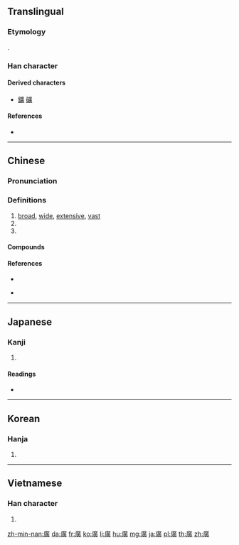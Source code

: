 ==Translingual==
{{Han simplified forms|廣|広|广}}

===Etymology===
{{Han etyl}}
{{Han compound|广|黃|ls=psc|c1=s|c2=p}}.

===Han character===
{{Han char|rn=53|rad=广|as=12|sn=15|four=00286|canj=ITMC|ids=⿸广黃,⿸广黄}}

====Derived characters====
* [[鑛]] [[礦]]

====References====
* {{Han ref|kx=0351.030|dkj=09493|dj=0663.010|hdz=20897.040|uh=5EE3|ud=24291|bh=BC73|bd=48243}}

----

==Chinese==
{{zh-forms|s=广|alt=広}}

===Pronunciation===
{{zh-pron
|m=guǎng
|c=gwong2
|h=pfs=kóng
|mn=kńg/kóng
|mn_note=kńg - vernacular, kóng - literary
|w=
|mc=y
|oc=y
|ma=
|cat=a
}}

===Definitions===
{{zh-hanzi}}

# [[broad]], [[wide]], [[extensive]], [[vast]]
# {{zh-abbrev|廣州|Guangzhou}}
# {{zh-abbrev|廣東|Guangdong}}

====Compounds====
{{zh-der|廣告|廣州|廣東|廣西}}

====References====
* {{R:twedu|A01230}}
* {{q|Min Nan}} {{thcwd|11048}}

----

==Japanese==

===Kanji===
{{ja-kanji|grade=|rs=广12|style=ky|shin=広}}

# {{defn|lang=ja|sort=广12}}

====Readings====
* {{ja-readings|on=[[こう]] (kō)|kun=[[ひろい]] (hiroi), [[ひろば]] (hiroba), [[ひろめる]] (hiromeru)}}

----

==Korean==

===Hanja===
{{ko-hanja|hangeul=광|eumhun=넓을|rv=gwang|mr=kwang}}

# {{defn|lang=ko|sort=广12}}

----

==Vietnamese==

===Han character===
{{vi-hantu|[[quảng]], [[quẳng]], [[quãng]], [[rộng]]|rs=广12}}

# {{defn|lang=vi|sort=广12}}

[[zh-min-nan:廣]]
[[da:廣]]
[[fr:廣]]
[[ko:廣]]
[[li:廣]]
[[hu:廣]]
[[mg:廣]]
[[ja:廣]]
[[pl:廣]]
[[th:廣]]
[[zh:廣]]